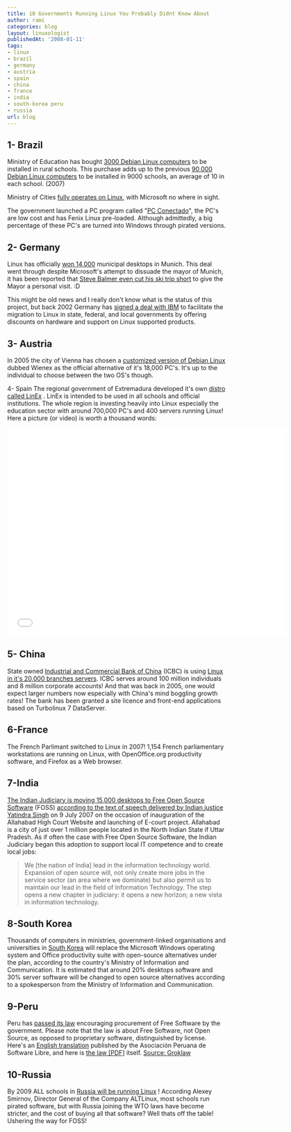```yaml
---
title: 10 Governments Running Linux You Probably Didnt Know About
author: rami
categories: blog
layout: linuxologist
publishedAt: '2008-01-11'
tags:
- linux
- brazil
- germany
- austria
- spain
- china
- france
- india
- south-korea peru
- russia
url: blog
---
```


1- Brazil
--------
 Ministry of Education has bought [3000 Debian Linux computers](http://times.debian.net/1199-Ministry-from-Brazil-buying-3000-with-four-terminal-Debian-computers. "3000 Debian Linux computers") to be installed in rural schools. This purchase adds up to the previous [90,000 Debian Linux computers](http://times.debian.net/1189-Brazil-Ministry-buying-90,000-Debian-GNU-Linux-machines "90,000 Debian Linux computers") to be installed in 9000 schools, an average of 10 in each school. (2007)

Ministry of Cities [fully operates on Linux](http://news.bbc.co.uk/2/hi/business/4602325.stm "fully operates on Linux"), with Microsoft no where in sight.

 The government launched a PC program called "[PC Conectado](http://www.google.com/translate?u=http%3A%2F%2Fwww.softwarelivre.gov.br%2Fnoticias%2Fpcconectado%2Fview&langpair=pt%7Cen&hl=en&ie=UTF8 "PC Conectado")", the PC's are low cost and has Fenix Linux pre-loaded. Although admittedly, a big percentage of these PC's are turned into Windows through pirated versions.

2- Germany
---------

Linux has officially [won 14,000](http://www.news.com/2100-7344_3-5689003.html "won 14,000") municipal desktops in Munich. This deal went through despite Microsoft's attempt to dissuade the mayor of Munich, it has been reported that [Steve Balmer even cut his ski trip short](http://news.zdnet.co.uk/software/0,1000000121,39171380,00.htm "Steve Balmer even cut his ski trip short") to give the Mayor a personal visit. :D

This might be old news and I really don't know what is the status of this project, but back 2002 Germany has [signed a deal with IBM](http://www.computerworld.com/softwaretopics/os/story/0,10801,71659,00.html "signed a deal with IBM") to facilitate the migration to Linux in state, federal, and local governments by offering discounts on hardware and support on Linux supported products.

3- Austria
-----------

In 2005 the city of Vienna has chosen a [customized version of Debian Linux](http://dot.kde.org/1120591425/ "customized version of Debian Linux") dubbed Wienex as the official alternative of it's 18,000 PC's. It's up to the individual to choose between the two OS's though.

4- Spain
The regional government of Extremadura developed it's own [distro called LinEx](http://news.zdnet.co.uk/software/0,1000000121,39197928,00.htm?r=4 "distro called LinEx") . LinEx is intended to be used in all schools and official institutions. The whole region is investing heavily into Linux especially the education sector with around 700,000 PC's and 400 servers running Linux! Here a picture (or video) is worth a thousand words:

<iframe width="640" height="480" src="//www.youtube.com/embed/nR8Oh0Js_lA" frameborder="0" allowfullscreen></iframe>

5- China
-------

State owned [Industrial and Commercial Bank of China](http://en.wikipedia.org/wiki/Industrial_and_Commercial_Bank_of_China "Industrial and Commercial Bank of China") (ICBC) is using [Linux in it's 20,000 branches servers](http://www.techworld.com/opsys/news/index.cfm?newsid=3582 "Linux in it's 20,000 branches servers"). ICBC serves around 100 million individuals and 8 million corporate accounts! And that was back in 2005, one would expect larger numbers now especially with China's mind boggling growth rates! The bank has been granted a site licence and front-end applications based on Turbolinux 7 DataServer.

6-France
--------

The French Parlimant switched to Linux in 2007! 1,154 French parliamentary workstations are running on Linux, with OpenOffice.org productivity software, and Firefox as a Web browser.

7-India
-------

[The Indian Judiciary is moving 15,000 desktops to Free Open Source Software](http://www.digitaltippingpoint.com/?q=node/106 "The Indian Judiciary is moving 15,000 desktops to Free Open Source Software") (FOSS) [according to the text of speech delivered by Indian justice Yatindra Singh](http://kvtrust.blogspot.com/2007/07/new-chapter-in-judiciary-and.html) on 9 July 2007 on the occasion of inauguration of the Allahabad High Court Website and launching of E-court project. Allahabad is a city of just over 1 million people located in the North Indian State if Uttar Pradesh. As if often the case with Free Open Source Software, the Indian Judiciary began this adoption to support local IT competence and to create local jobs:

> We [the nation of India] lead in the information technology world. Expansion of open source will, not only create more jobs in the service sector (an area where we dominate) but also permit us to maintain our lead in the field of Information Technology. The step opens a new chapter in judiciary: it opens a new horizon; a new vista in information technology.
 

8-South Korea
----------------

Thousands of computers in ministries, government-linked organisations and universities in [South Korea](http://news.zdnet.co.uk/software/0,1000000121,39116799,00.htm "South Korea") will replace the Microsoft Windows operating system and Office productivity suite with open-source alternatives under the plan, according to the country's Ministry of Information and Communication. It is estimated that around 20% desktops software and 30% server software will be changed to open source alternatives according to a spokesperson from the Ministry of Information and Communication.

9-Peru
-------

Peru has [passed its law](http://translate.google.com/translate?u=http%3A%2F%2Fapesol.org.pe%2Fnews%2F197&langpair=es%7Cen&hl=es&ie=UTF-8&oe=UTF-8&prev=%2Flanguage_tools) encouraging procurement of Free Software by the government. Please note that the law is about Free Software, not Open Source, as opposed to proprietary software, distinguished by license. Here's an [English translation](http://www.apesol.org/news/199) published by the Asociación Peruana de Software Libre, and here is [the law [PDF]](http://www.congreso.gob.pe/relatoria/documentos/PROY1609Software.pdf) itself. [Source: Groklaw](http://www.groklaw.net/article.php?story=20050926191316526")

10-Russia
---------

By 2009 ALL schools in [Russia will be running Linux](http://news.bbc.co.uk/2/hi/technology/7034828.stm "Russia will be running Linux") ! According Alexey Smirnov, Director General of the Company ALTLinux, most schools run pirated software, but with Russia joining the WTO laws have become stricter, and the cost of buying all that software? Well thats off the table! Ushering the way for FOSS!
